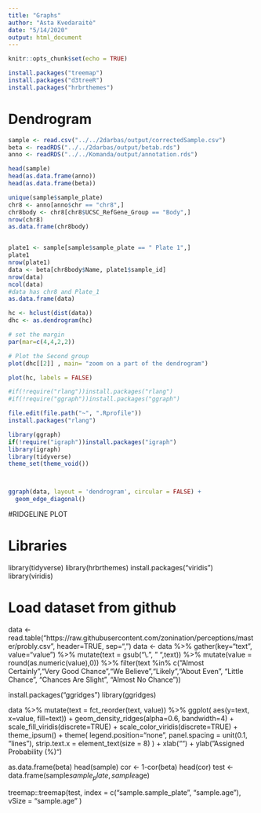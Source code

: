 ```yaml
---
title: "Graphs"
author: "Asta Kvedaraitė"
date: "5/14/2020"
output: html_document
---
```


```r
knitr::opts_chunk$set(echo = TRUE)
```

```r
install.packages("treemap")
install.packages("d3treeR")
install.packages("hrbrthemes")
```
# Dendrogram 
```r
sample <- read.csv("../../2darbas/output/correctedSample.csv")
beta <- readRDS("../../2darbas/output/betab.rds")
anno <- readRDS("../../Komanda/output/annotation.rds")

head(sample)
head(as.data.frame(anno))
head(as.data.frame(beta))

unique(sample$sample_plate)
chr8 <- anno[anno$chr == "chr8",]
chr8body <- chr8[chr8$UCSC_RefGene_Group == "Body",]
nrow(chr8)
as.data.frame(chr8body)


plate1 <- sample[sample$sample_plate == " Plate 1",]
plate1
nrow(plate1)
data <- beta[chr8body$Name, plate1$sample_id]
nrow(data)
ncol(data)
#data has chr8 and Plate_1
as.data.frame(data)
```

```r

hc <- hclust(dist(data))
dhc <- as.dendrogram(hc)

# set the margin
par(mar=c(4,4,2,2))

# Plot the Second group
plot(dhc[[2]] , main= "zoom on a part of the dendrogram")

plot(hc, labels = FALSE)

```
```r
#if(!require("rlang"))install.packages("rlang")
#if(!require("ggraph"))install.packages("ggraph")

file.edit(file.path("~", ".Rprofile"))
install.packages("rlang")

library(ggraph)
if(!require("igraph"))install.packages("igraph")
library(igraph)
library(tidyverse)
theme_set(theme_void())



ggraph(data, layout = 'dendrogram', circular = FALSE) + 
  geom_edge_diagonal() 

```




#RIDGELINE PLOT

# Libraries
library(tidyverse)
library(hrbrthemes)
install.packages("viridis")
library(viridis)

# Load dataset from github
data <- read.table("https://raw.githubusercontent.com/zonination/perceptions/master/probly.csv", header=TRUE, sep=",")
data <- data %>% 
  gather(key="text", value="value") %>%
  mutate(text = gsub("\\.", " ",text)) %>%
  mutate(value = round(as.numeric(value),0)) %>%
  filter(text %in% c("Almost Certainly","Very Good Chance","We Believe","Likely","About Even", "Little Chance", "Chances Are Slight", "Almost No Chance"))

install.packages("ggridges")
library(ggridges)

data %>%
  mutate(text = fct_reorder(text, value)) %>%
  ggplot( aes(y=text, x=value,  fill=text)) +
    geom_density_ridges(alpha=0.6, bandwidth=4) +
    scale_fill_viridis(discrete=TRUE) +
    scale_color_viridis(discrete=TRUE) +
    theme_ipsum() +
    theme(
      legend.position="none",
      panel.spacing = unit(0.1, "lines"),
      strip.text.x = element_text(size = 8)
    ) +
    xlab("") +
    ylab("Assigned Probability (%)")





as.data.frame(beta)
head(sample)
cor <- 1-cor(beta)
head(cor)
test <- data.frame(sample$sample_plate, sample$age)

treemap::treemap(test,
                 index = c("sample.sample_plate", "sample.age"),
                 vSize = "sample.age"
            )

